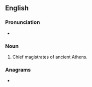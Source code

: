 ==English==

===Pronunciation===
* {{audio|En-us-archons.ogg|Audio (US)|lang=en}}

===Noun===
{{head|en|noun plural form}}

# {{plural of|archon|lang=en}} Chief magistrates of ancient Athens.

===Anagrams===
* {{l|en|anchors}}